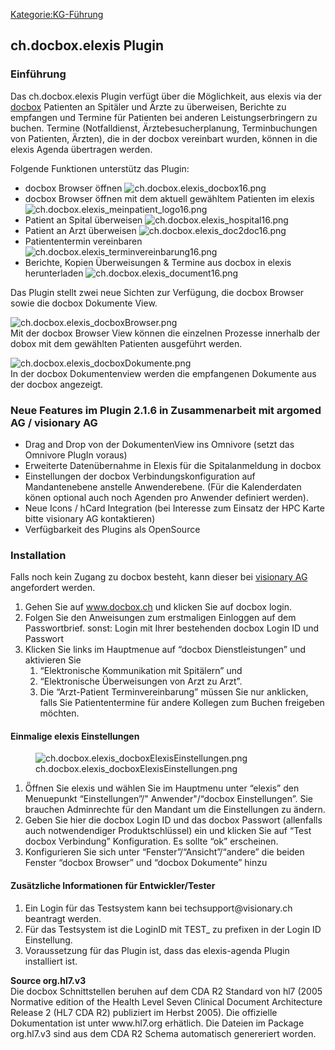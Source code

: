 [[Kategorie:KG-Führung]]
== ch.docbox.elexis Plugin ==

=== Einführung ===

Das ch.docbox.elexis Plugin verfügt über die Möglichkeit, aus elexis via der [http://www.docbox.ch docbox] Patienten an Spitäler und Ärzte zu überweisen, Berichte zu empfangen und Termine für Patienten bei anderen Leistungserbringern zu buchen. Termine (Notfalldienst, Ärztebesucherplanung, Terminbuchungen von Patienten, Ärzten), die in der docbox vereinbart wurden, können in die elexis Agenda übertragen werden.

Folgende Funktionen unterstütz das Plugin:

* docbox Browser öffnen [[Image:ch.docbox.elexis_docbox16.png]]
* docbox Browser öffnen mit dem aktuell gewähltem Patienten im elexis [[Image:ch.docbox.elexis_meinpatient_logo16.png]]
* Patient an Spital überweisen [[Image:ch.docbox.elexis_hospital16.png]]
* Patient an Arzt überweisen [[Image:ch.docbox.elexis_doc2doc16.png]]
* Patiententermin vereinbaren [[Image:ch.docbox.elexis_terminvereinbarung16.png]]
* Berichte, Kopien Überweisungen &amp; Termine aus docbox in elexis herunterladen [[Image:ch.docbox.elexis_document16.png]]

Das Plugin stellt zwei neue Sichten zur Verfügung, die docbox Browser sowie die docbox Dokumente View.

[[Image:ch.docbox.elexis_docboxBrowser.png]]<br />
 Mit der docbox Browser View können die einzelnen Prozesse innerhalb der dobox mit dem gewählten Patienten ausgeführt werden.

[[Image:ch.docbox.elexis_docboxDokumente.png]]<br />
 In der docbox Dokumentenview werden die empfangenen Dokumente aus der docbox angezeigt.

=== Neue Features im Plugin 2.1.6 in Zusammenarbeit mit argomed AG / visionary AG ===

* Drag and Drop von der DokumentenView ins Omnivore (setzt das Omnivore PlugIn voraus)
* Erweiterte Datenübernahme in Elexis für die Spitalanmeldung in docbox
* Einstellungen der docbox Verbindungskonfiguration auf Mandantenebene anstelle Anwenderebene. (Für die Kalenderdaten könen optional auch noch Agenden pro Anwender definiert werden).
* Neue Icons / hCard Integration (bei Interesse zum Einsatz der HPC Karte bitte visionary AG kontaktieren)
* Verfügbarkeit des Plugins als OpenSource

=== Installation ===

Falls noch kein Zugang zu docbox besteht, kann dieser bei [http://www.docbox.ch/content/anmelden visionary AG] angefordert werden.

# Gehen Sie auf [http://www.docbox.ch/ www.docbox.ch] und klicken Sie auf docbox login.
# Folgen Sie den Anweisungen zum erstmaligen Einloggen auf dem Passwortbrief. sonst: Login mit Ihrer bestehenden docbox Login ID und Passwort
# Klicken Sie links im Hauptmenue auf “docbox Dienstleistungen” und aktivieren Sie
## “Elektronische Kommunikation mit Spitälern” und
## “Elektronische Überweisungen von Arzt zu Arzt”.
## Die “Arzt-Patient Terminvereinbarung” müssen Sie nur anklicken, falls Sie Patiententermine für andere Kollegen zum Buchen freigeben möchten.

==== Einmalige elexis Einstellungen ====

[[Image:ch.docbox.elexis_docboxElexisEinstellungen.png|frame|none]]

# Ö̈ffnen Sie elexis und wählen Sie im Hauptmenu unter “elexis” den Menuepunkt “Einstellungen”/&quot; Anwender&quot;/“docbox Einstellungen”. Sie brauchen Adminrechte für den Mandant um die Einstellungen zu ändern.
# Geben Sie hier die docbox Login ID und das docbox Passwort (allenfalls auch notwendendiger Produktschlüssel) ein und klicken Sie auf “Test docbox Verbindung” Konfiguration. Es sollte “ok” erscheinen.
# Konfigurieren Sie sich unter “Fenster”/“Ansicht”/“andere” die beiden Fenster “docbox Browser” und “docbox Dokumente” hinzu

==== Zusätzliche Informationen für Entwickler/Tester ====

# Ein Login für das Testsystem kann bei techsupport@visionary.ch beantragt werden.
# Für das Testsystem ist die LoginID mit TEST_ zu prefixen in der Login ID Einstellung.
# Voraussetzung für das Plugin ist, dass das elexis-agenda Plugin installiert ist.

'''Source org.hl7.v3'''<br />
 Die docbox Schnittstellen beruhen auf dem CDA R2 Standard von hl7 (2005 Normative edition of the Health Level Seven Clinical Document Architecture Release 2 (HL7 CDA R2) publiziert im Herbst 2005). Die offizielle Dokumentation ist unter www.hl7.org erhätlich. Die Dateien im Package org.hl7.v3 sind aus dem CDA R2 Schema automatisch genereriert worden.



{{PluginInfo
|plugin=ch.docbox.elexis
| eingelesen=von /elexis-addons/ch.docbox.elexis/readme.textile am 25.03.2013
| name=Zugriff auf docbox
| description=Via docbox Patienten an Spitäler und Ärzte überweisen
| category=feature
| license=EPL
| first_commit_date=2012-11-01
| first_commit_author=oliver.egger
| responsible=support@medelexis.ch
| type=KG-Führung


}}